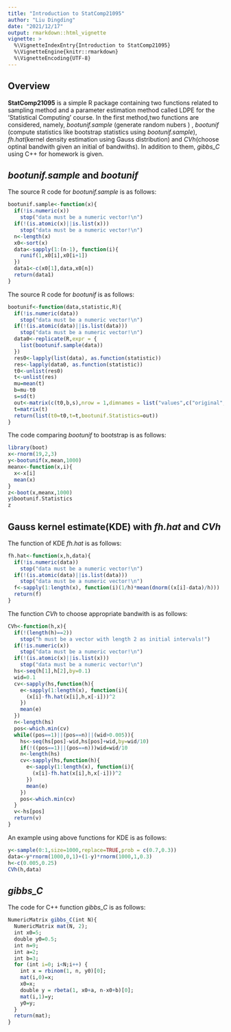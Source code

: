 ```yaml
---
title: "Introduction to StatComp21095"
author: "Liu Dingding"
date: "2021/12/17"
output: rmarkdown::html_vignette
vignette: >
  %\VignetteIndexEntry{Introduction to StatComp21095}
  %\VignetteEngine{knitr::rmarkdown}
  %\VignetteEncoding{UTF-8}
---
```


## Overview

__StatComp21095__ is a simple R package containing two functions related to sampling method and a parameter estimation method called LDPE for the 'Statistical Computing' course. In the first method,two functions are considered, namely, _bootunif.sample_ (generate random nubers ) , _bootunif_ (compute statistics like bootstrap statistics using _bootunif.sample_), _fh.hat_(kernel density estimation using Gauss distribution) and _CVh_(choose optinal bandwith given an initial of bandwiths). In addition to them, _gibbs_C_ using C++ for homework is given.


## _bootunif.sample_ and _bootunif_

The source R code for _bootunif.sample_ is as follows:
```r
bootunif.sample<-function(x){
  if(!is.numeric(x))
    stop("data must be a numeric vector!\n")
  if(!(is.atomic(x)||is.list(x)))
    stop("data must be a numeric vector!\n")
  n<-length(x)
  x0<-sort(x)
  data<-sapply(1:(n-1), function(i){
    runif(1,x0[i],x0[i+1])
  })
  data1<-c(x0[1],data,x0[n])
  return(data1)
}
```


The source R code for _bootunif_ is as follows:
```r
bootunif<-function(data,statistic,R){
  if(!is.numeric(data))
    stop("data must be a numeric vector!\n")
  if(!(is.atomic(data)||is.list(data)))
    stop("data must be a numeric vector!\n")
  data0<-replicate(R,expr = {
    list(bootunif.sample(data))
  })
  res0<-lapply(list(data), as.function(statistic))
  res<-lapply(data0, as.function(statistic))
  t0<-unlist(res0)
  t<-unlist(res)
  mu=mean(t)
  b=mu-t0
  s=sd(t)
  out<-matrix(c(t0,b,s),nrow = 1,dimnames = list("values",c("original","bias","std.error")))
  t=matrix(t)
  return(list(t0=t0,t=t,bootunif.Statistics=out))
}
```

The code comparing _bootunif_ to bootstrap is as follows:
```r
library(boot)
x<-rnorm(19,2,3)
y<-bootunif(x,mean,1000)
meanx<-function(x,i){
  x<-x[i]
  mean(x)
}
z<-boot(x,meanx,1000)
y$bootunif.Statistics
z
```

## Gauss kernel estimate(KDE) with  _fh.hat_ and _CVh_

The function of KDE _fh.hat_ is as follows:
```r
fh.hat<-function(x,h,data){
  if(!is.numeric(data))
    stop("data must be a numeric vector!\n")
  if(!(is.atomic(data)||is.list(data)))
    stop("data must be a numeric vector!\n")
  f<-sapply(1:length(x), function(i)(1/h)*mean(dnorm((x[i]-data)/h)))
  return(f)
}
```

The function _CVh_ to choose appropriate bandwith is as follows:
```r
CVh<-function(h,x){
  if(!(length(h)==2))
    stop("h must be a vector with length 2 as initial intervals!")
  if(!is.numeric(x))
    stop("data must be a numeric vector!\n")
  if(!(is.atomic(x)||is.list(x)))
    stop("data must be a numeric vector!\n")
  hs<-seq(h[1],h[2],by=0.1)
  wid=0.1
  cv<-sapply(hs,function(h){
    e<-sapply(1:length(x), function(i){
      (x[i]-fh.hat(x[i],h,x[-i]))^2
    })
    mean(e)
  })
  n<-length(hs)
  pos<-which.min(cv)
  while((pos==1)||(pos==n)||(wid>0.005)){
    hs<-seq(hs[pos]-wid,hs[pos]+wid,by=wid/10)
    if(!((pos==1)||(pos==n)))wid=wid/10
    n<-length(hs)
    cv<-sapply(hs,function(h){
      e<-sapply(1:length(x), function(i){
        (x[i]-fh.hat(x[i],h,x[-i]))^2
      })
      mean(e)
    })
    pos<-which.min(cv)
  }
  v<-hs[pos]
  return(v)
}
```

An example using above functions for KDE is as follows:
```r
y<-sample(0:1,size=1000,replace=TRUE,prob = c(0.7,0.3))
data<-y*rnorm(1000,0,1)+(1-y)*rnorm(1000,1,0.3)
h<-c(0.005,0.25)
CVh(h,data)
```


## _gibbs_C_ 

The code for C++ function _gibbs_C_ is as follows:
```r
NumericMatrix gibbs_C(int N){
  NumericMatrix mat(N, 2);
  int x0=5;
  double y0=0.5;
  int n=9;
  int a=2;
  int b=3;
  for (int i=0; i<N;i++) {
    int x = rbinom(1, n, y0)[0];
    mat(i,0)=x;
    x0=x;
    double y = rbeta(1, x0+a, n-x0+b)[0];
    mat(i,1)=y;
    y0=y;
  }
  return(mat);
}
```













